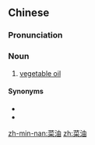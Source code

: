 ==Chinese==
{{zh-forms}}

===Pronunciation===
{{zh-pron
|m=càiyóu
|c=coi3 jau4
|cat=n
}}

===Noun===
{{zh-noun}}

# [[vegetable oil]]

====Synonyms====
* {{zh-l|素油}}
* {{zh-l|植物油}}

{{zh-cat|Foods}}

[[zh-min-nan:菜油]]
[[zh:菜油]]